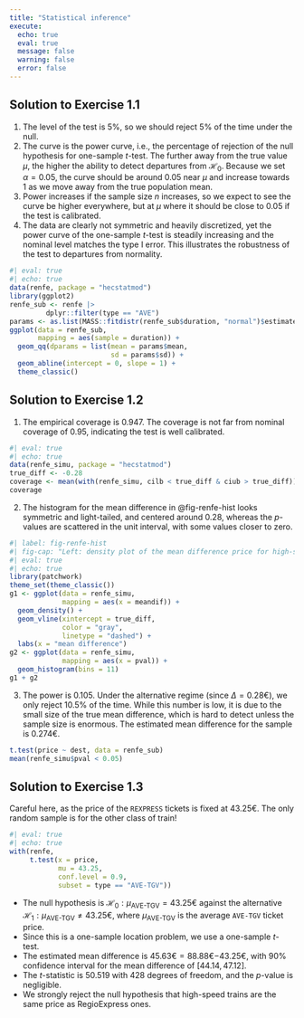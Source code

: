 ```yaml
---
title: "Statistical inference"
execute:
  echo: true
  eval: true
  message: false
  warning: false
  error: false
---
```


## Solution to Exercise 1.1


1. The level of the test is 5%, so we should reject 5% of the time under the null.
2. The curve is the power curve, i.e., the percentage of rejection of the null hypothesis for one-sample $t$-test. The further away from the true value $\mu$, the higher the ability to detect departures from $\mathscr{H}_0$. Because we set $\alpha=0.05$, the curve should be around 0.05 near $\mu$ and increase towards 1 as we move away from the true population mean.
3. Power increases if the sample size $n$ increases, so we expect to see the curve be higher everywhere, but at $\mu$ where it should be close to $0.05$ if the test is calibrated.
4. The data are clearly not symmetric and heavily discretized, yet the power curve of the one-sample $t$-test is steadily increasing and the nominal level matches the type I error. This illustrates the robustness of the test to departures from normality.

```r
#| eval: true
#| echo: true
data(renfe, package = "hecstatmod")
library(ggplot2)
renfe_sub <- renfe |> 
         dplyr::filter(type == "AVE")
params <- as.list(MASS::fitdistr(renfe_sub$duration, "normal")$estimate)
ggplot(data = renfe_sub,
       mapping = aes(sample = duration)) +
  geom_qq(dparams = list(mean = params$mean, 
                         sd = params$sd)) +
  geom_abline(intercept = 0, slope = 1) + 
  theme_classic()
```


## Solution to Exercise 1.2


1. The empirical coverage is 0.947. The coverage is not far from nominal coverage of 0.95, indicating the test is well calibrated.

```r
#| eval: true
#| echo: true
data(renfe_simu, package = "hecstatmod")
true_diff <- -0.28
coverage <- mean(with(renfe_simu, cilb < true_diff & ciub > true_diff))
coverage
```

2. The histogram for the mean difference in @fig-renfe-hist looks symmetric and light-tailed, and centered around 0.28, whereas the $p$-values are scattered in the unit interval, with some values closer to zero.

```r
#| label: fig-renfe-hist
#| fig-cap: "Left: density plot of the mean difference price for high-speed train tickets from Madrid to Barcelona versus Barcelona to Madrid, along with average (gray vertical line). Right: histogram of p-values."
#| eval: true
#| echo: true
library(patchwork) 
theme_set(theme_classic())
g1 <- ggplot(data = renfe_simu, 
             mapping = aes(x = meandif)) +
  geom_density() +
  geom_vline(xintercept = true_diff, 
             color = "gray",
             linetype = "dashed") +
  labs(x = "mean difference")
g2 <- ggplot(data = renfe_simu,
             mapping = aes(x = pval)) +
  geom_histogram(bins = 11)
g1 + g2
```

3. The power is $0.105$. Under the alternative regime (since $\Delta=0.28$€), we only reject 10.5\% of the time. While this number is low, it is due to the small size of the true mean difference, which is hard to detect unless the sample size is enormous. The estimated mean difference for the sample is $0.274$€.

```r
t.test(price ~ dest, data = renfe_sub)
mean(renfe_simu$pval < 0.05)
```


## Solution to Exercise 1.3

Careful here, as the price of the `REXPRESS` tickets is fixed at 43.25€. The only random sample is for the other class of train!
 
```r
#| eval: true
#| echo: true
with(renfe,
     t.test(x = price,
            mu = 43.25,
            conf.level = 0.9,
            subset = type == "AVE-TGV"))

```
 
- The null hypothesis is $\mathscr{H}_0: \mu_{\text{AVE-TGV}}=43.25$€ against the alternative $\mathscr{H}_1: \mu_{\text{AVE-TGV}}\neq 43.25$€, where $\mu_{\text{AVE-TGV}}$ is the average `AVE-TGV` ticket price.
- Since this is a one-sample location problem, we use a one-sample $t$-test.
- The estimated mean difference is $45.63$€$= 88.88$€$-43.25$€, with 90\% confidence interval for the mean difference of $[44.14, 47.12]$.
- The $t$-statistic is 50.519 with 428 degrees of freedom, and the $p$-value is negligible.
- We strongly reject the null hypothesis that high-speed trains are the same price as RegioExpress ones.

